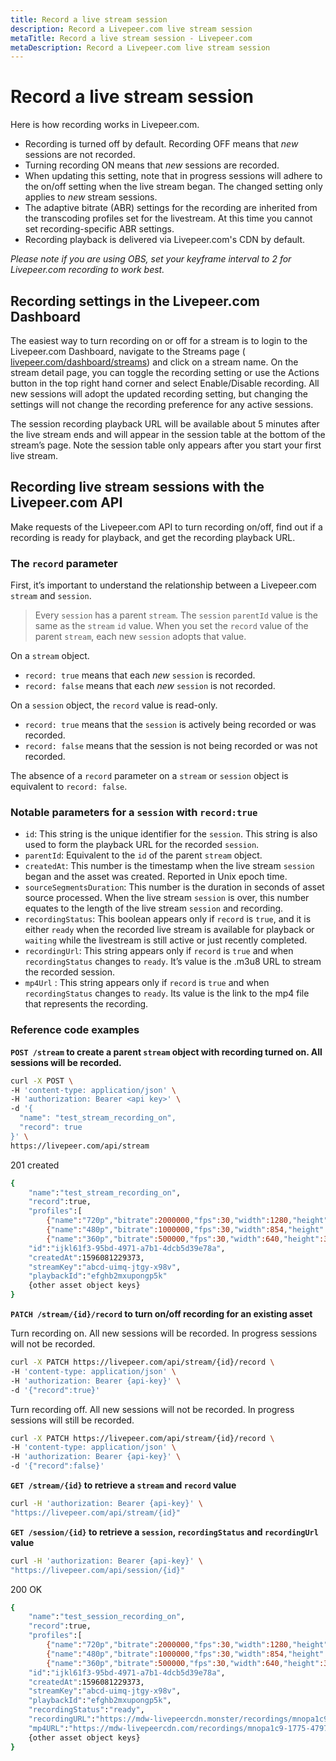 ```yaml
---
title: Record a live stream session
description: Record a Livepeer.com live stream session
metaTitle: Record a live stream session - Livepeer.com
metaDescription: Record a Livepeer.com live stream session
---
```


# Record a live stream session

Here is how recording works in Livepeer.com.

- Recording is turned off by default. Recording OFF means that _new_ sessions
  are not recorded.
- Turning recording ON means that _new_ sessions are recorded.
- When updating this setting, note that in progress sessions will adhere to the
  on/off setting when the live stream began. The changed setting only applies to
  _new_ stream sessions.
- The adaptive bitrate (ABR) settings for the recording are inherited from the
  transcoding profiles set for the livestream. At this time you cannot set
  recording-specific ABR settings.
- Recording playback is delivered via Livepeer.com's CDN by default.

_Please note if you are using OBS, set your keyframe interval to 2 for
Livepeer.com recording to work best._

## Recording settings in the Livepeer.com Dashboard

The easiest way to turn recording on or off for a stream is to login to the
Livepeer.com Dashboard, navigate to the Streams page (
[livepeer.com/dashboard/streams](https://livepeer.com/dashboard/streams)) and
click on a stream name. On the stream detail page, you can toggle the recording
setting or use the Actions button in the top right hand corner and select
Enable/Disable recording. All new sessions will adopt the updated recording
setting, but changing the settings will not change the recording preference for
any active sessions.

The session recording playback URL will be available about 5 minutes after the
live stream ends and will appear in the session table at the bottom of the
stream’s page. Note the session table only appears after you start your first
live stream.

## Recording live stream sessions with the Livepeer.com API

Make requests of the Livepeer.com API to turn recording on/off, find out if a
recording is ready for playback, and get the recording playback URL.

### The `record` parameter

First, it’s important to understand the relationship between a Livepeer.com
`stream` and `session`.

> Every `session` has a parent `stream`. The `session` `parentId` value is the
> same as the `stream` `id` value. When you set the `record` value of the parent
> `stream`, each new `session` adopts that value.

On a `stream` object.

- `record: true` means that each _new_ `session` is recorded.
- `record: false` means that each _new_ `session` is not recorded.

On a `session` object, the `record` value is read-only.

- `record: true` means that the `session` is actively being recorded or was
  recorded.
- `record: false` means that the session is not being recorded or was not
  recorded.

The absence of a `record` parameter on a `stream` or `session` object is
equivalent to `record: false`.

### Notable parameters for a `session` with `record:true`

- `id`: This string is the unique identifier for the `session`. This string is
  also used to form the playback URL for the recorded `session`.
- `parentId`: Equivalent to the `id` of the parent `stream` object.
- `createdAt`: This number is the timestamp when the live stream `session` began
  and the asset was created. Reported in Unix epoch time.
- `sourceSegmentsDuration`: This number is the duration in seconds of asset
  source processed. When the live stream `session` is over, this number equates
  to the length of the live stream `session` and recording.
- `recordingStatus`: This boolean appears only if `record` is `true`, and it is
  either `ready` when the recorded live stream is available for playback or
  `waiting` while the livestream is still active or just recently completed.
- `recordingUrl`: This string appears only if `record` is `true` and when
  `recordingStatus` changes to `ready`. It’s value is the .m3u8 URL to stream
  the recorded session.
- `mp4Url` : This string appears only if `record` is `true` and when
  `recordingStatus` changes to `ready`. Its value is the link to the mp4 file
  that represents the recording.

### Reference code examples

**`POST /stream` to create a parent `stream` object with recording turned on.
All sessions will be recorded.**

```bash
curl -X POST \
-H 'content-type: application/json' \
-H 'authorization: Bearer <api key>' \
-d '{
  "name": "test_stream_recording_on",
  "record": true
}' \
https://livepeer.com/api/stream
```

201 created

```bash
{
    "name":"test_stream_recording_on",
    "record":true,
    "profiles":[
        {"name":"720p","bitrate":2000000,"fps":30,"width":1280,"height":720},
        {"name":"480p","bitrate":1000000,"fps":30,"width":854,"height":480}],
        {"name":"360p","bitrate":500000,"fps":30,"width":640,"height":360}],
    "id":"ijkl61f3-95bd-4971-a7b1-4dcb5d39e78a",
    "createdAt":1596081229373,
    "streamKey":"abcd-uimq-jtgy-x98v",
    "playbackId":"efghb2mxupongp5k"
    {other asset object keys}
}
```

**`PATCH /stream/{id}/record` to turn on/off recording for an existing asset**

Turn recording on. All new sessions will be recorded. In progress sessions will
not be recorded.

```bash
curl -X PATCH https://livepeer.com/api/stream/{id}/record \
-H 'content-type: application/json' \
-H 'authorization: Bearer {api-key}' \
-d '{"record":true}'
```

Turn recording off. All new sessions will not be recorded. In progress sessions
will still be recorded.

```bash
curl -X PATCH https://livepeer.com/api/stream/{id}/record \
-H 'content-type: application/json' \
-H 'authorization: Bearer {api-key}' \
-d '{"record":false}'
```

**`GET /stream/{id}` to retrieve a `stream` and `record` value**

```bash
curl -H 'authorization: Bearer {api-key}' \
"https://livepeer.com/api/stream/{id}"
```

**`GET /session/{id}` to retrieve a `session`, `recordingStatus` and
`recordingUrl` value**

```bash
curl -H 'authorization: Bearer {api-key}' \
"https://livepeer.com/api/session/{id}"
```

200 OK

```bash
{
    "name":"test_session_recording_on",
    "record":true,
    "profiles":[
        {"name":"720p","bitrate":2000000,"fps":30,"width":1280,"height":720},
        {"name":"480p","bitrate":1000000,"fps":30,"width":854,"height":480}],
        {"name":"360p","bitrate":500000,"fps":30,"width":640,"height":360}],
    "id":"ijkl61f3-95bd-4971-a7b1-4dcb5d39e78a",
    "createdAt":1596081229373,
    "streamKey":"abcd-uimq-jtgy-x98v",
    "playbackId":"efghb2mxupongp5k",
    "recordingStatus":"ready",
    "recordingURL":"https://mdw-livepeercdn.monster/recordings/mnopa1c9-1775-4797-919e-40d21099d02b/index.m3u8",
    "mp4URL":"https://mdw-livepeercdn.com/recordings/mnopa1c9-1775-4797-919e-40d21099d02b/2021_05_04_02_00_31-source.mp4",
    {other asset object keys}
}
```
